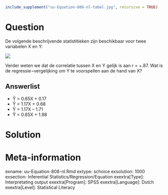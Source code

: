 ```r
include_supplement("uu-Equation-808-nl-tabel.jpg", recursive = TRUE)
```



Question
========
  
De volgende beschrijvende statistitieken zijn beschikbaar voor twee variabelen X en Y: 

![](uu-Equation-808-nl-tabel.jpg)

Verder weten we dat de correlatie tussen X en Y gelijk is aan r = +.87. Wat is de regressie¬vergelijking om Y te voorspellen aan de hand van X?
  
Answerlist
----------
* Ŷ = 0.65X + 0.17 
* Ŷ = 1.17X + 0.68
* Ŷ = 1.17X – 1.71
* Ŷ = 0.65X + 1.98


Solution
========
  


Meta-information
================
exname: uu-Equation-808-nl.Rmd
extype: schoice
exsolution: 1000
exsection: Inferential Statistics/Regression/Equation
exextra[Type]: Interpretating output
exextra[Program]: SPSS
exextra[Language]: Dutch
exextra[Level]: Statistical Literacy
